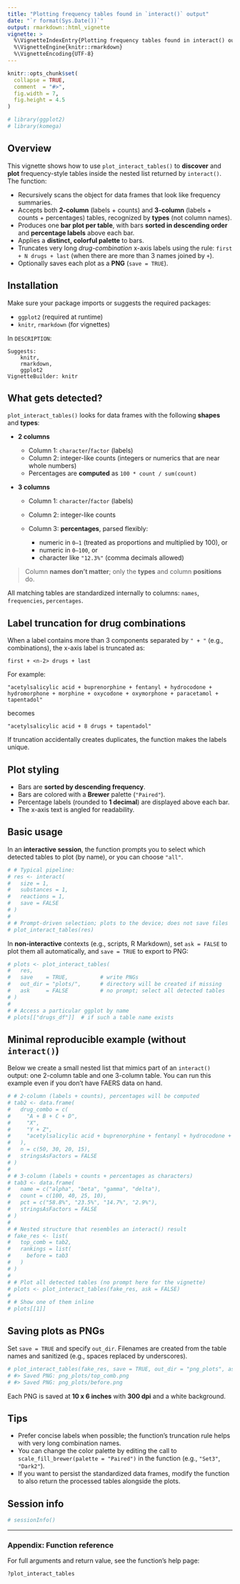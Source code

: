 ```yaml
---
title: "Plotting frequency tables found in `interact()` output"
date: "`r format(Sys.Date())`"
output: rmarkdown::html_vignette
vignette: >
  %\VignetteIndexEntry{Plotting frequency tables found in interact() output}
  %\VignetteEngine{knitr::rmarkdown}
  %\VignetteEncoding{UTF-8}
---
```


```r
knitr::opts_chunk$set(
  collapse = TRUE,
  comment  = "#>",
  fig.width = 7,
  fig.height = 4.5
)

# library(ggplot2)
# library(komega)
```

## Overview

This vignette shows how to use `plot_interact_tables()` to **discover** and **plot** frequency-style tables inside the nested list returned by `interact()`. The function:

* Recursively scans the object for data frames that look like frequency summaries.
* Accepts both **2-column** (labels + counts) and **3-column** (labels + counts + percentages) tables, recognized by **types** (not column names).
* Produces one **bar plot per table**, with bars **sorted in descending order** and **percentage labels** above each bar.
* Applies a **distinct, colorful palette** to bars.
* Truncates very long *drug-combination* x-axis labels using the rule:
  `first + N drugs + last` (when there are more than 3 names joined by `+`).
* Optionally saves each plot as a **PNG** (`save = TRUE`).

## Installation

Make sure your package imports or suggests the required packages:

* `ggplot2` (required at runtime)
* `knitr`, `rmarkdown` (for vignettes)

In `DESCRIPTION`:

```
Suggests:
    knitr,
    rmarkdown,
    ggplot2
VignetteBuilder: knitr
```

## What gets detected?

`plot_interact_tables()` looks for data frames with the following **shapes** and **types**:

* **2 columns**

  * Column 1: `character`/`factor` (labels)
  * Column 2: integer-like counts (integers or numerics that are near whole numbers)
  * Percentages are **computed** as `100 * count / sum(count)`

* **3 columns**

  * Column 1: `character`/`factor` (labels)
  * Column 2: integer-like counts
  * Column 3: **percentages**, parsed flexibly:

    * numeric in `0–1` (treated as proportions and multiplied by 100), or
    * numeric in `0–100`, or
    * character like `"12.3%"` (comma decimals allowed)

> Column **names don’t matter**; only the **types** and column **positions** do.

All matching tables are standardized internally to columns:
`names`, `frequencies`, `percentages`.

## Label truncation for drug combinations

When a label contains more than 3 components separated by `" + "` (e.g., combinations), the x-axis label is truncated as:

```
first + <n-2> drugs + last
```

For example:

```
"acetylsalicylic acid + buprenorphine + fentanyl + hydrocodone + hydromorphone + morphine + oxycodone + oxymorphone + paracetamol + tapentadol"
```

becomes

```
"acetylsalicylic acid + 8 drugs + tapentadol"
```

If truncation accidentally creates duplicates, the function makes the labels unique.

## Plot styling

* Bars are **sorted by descending frequency**.
* Bars are colored with a **Brewer** palette (`"Paired"`).
* Percentage labels (rounded to **1 decimal**) are displayed above each bar.
* The x-axis text is angled for readability.

## Basic usage

In an **interactive session**, the function prompts you to select which detected tables to plot (by name), or you can choose `"all"`.

```r

# # Typical pipeline:
# res <- interact(
#   size = 1,
#   substances = 1,
#   reactions = 1,
#   save = FALSE
# )
# 
# # Prompt-driven selection; plots to the device; does not save files
# plot_interact_tables(res)
```

In **non-interactive** contexts (e.g., scripts, R Markdown), set `ask = FALSE` to plot them all automatically, and `save = TRUE` to export to PNG:

```r
# plots <- plot_interact_tables(
#   res,
#   save    = TRUE,          # write PNGs
#   out_dir = "plots/",      # directory will be created if missing
#   ask     = FALSE          # no prompt; select all detected tables
# )
# 
# # Access a particular ggplot by name
# plots[["drugs_df"]]  # if such a table name exists
```

## Minimal reproducible example (without `interact()`)

Below we create a small nested list that mimics part of an `interact()` output: one 2-column table and one 3-column table. You can run this example even if you don’t have FAERS data on hand.

```r
# # 2-column (labels + counts), percentages will be computed
# tab2 <- data.frame(
#   drug_combo = c(
#     "A + B + C + D",
#     "X",
#     "Y + Z",
#     "acetylsalicylic acid + buprenorphine + fentanyl + hydrocodone + hydromorphone + morphine + oxycodone + oxymorphone + paracetamol + tapentadol"
#   ),
#   n = c(50, 30, 20, 15),
#   stringsAsFactors = FALSE
# )
# 
# # 3-column (labels + counts + percentages as characters)
# tab3 <- data.frame(
#   name = c("alpha", "beta", "gamma", "delta"),
#   count = c(100, 40, 25, 10),
#   pct = c("58.8%", "23.5%", "14.7%", "2.9%"),
#   stringsAsFactors = FALSE
# )
# 
# # Nested structure that resembles an interact() result
# fake_res <- list(
#   top_comb = tab2,
#   rankings = list(
#     before = tab3
#   )
# )
# 
# # Plot all detected tables (no prompt here for the vignette)
# plots <- plot_interact_tables(fake_res, ask = FALSE)
# 
# # Show one of them inline
# plots[[1]]
```

## Saving plots as PNGs

Set `save = TRUE` and specify `out_dir`. Filenames are created from the table names and sanitized (e.g., spaces replaced by underscores).

```r
# plot_interact_tables(fake_res, save = TRUE, out_dir = "png_plots", ask = FALSE)
# #> Saved PNG: png_plots/top_comb.png
# #> Saved PNG: png_plots/before.png
```

Each PNG is saved at **10 x 6 inches** with **300 dpi** and a white background.

## Tips

* Prefer concise labels when possible; the function’s truncation rule helps with very long combination names.
* You can change the color palette by editing the call to `scale_fill_brewer(palette = "Paired")` in the function (e.g., `"Set3"`, `"Dark2"`).
* If you want to persist the standardized data frames, modify the function to also return the processed tables alongside the plots.

## Session info

```r
# sessionInfo()
```

---

### Appendix: Function reference

For full arguments and return value, see the function’s help page:

```r
?plot_interact_tables
```
